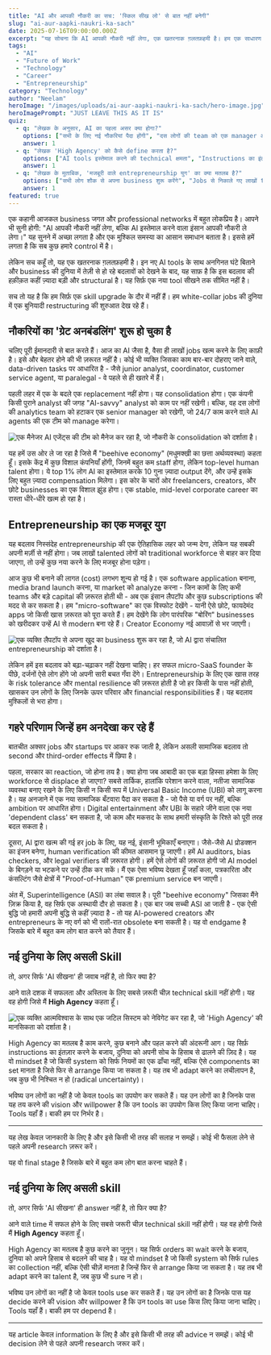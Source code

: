```yaml
---
title: "AI और आपकी नौकरी का सच: 'स्किल सीख लो' से बात नहीं बनेगी"
slug: "ai-aur-aapki-naukri-ka-sach"
date: 2025-07-16T09:00:00.000Z
excerpt: "यह सोचना कि AI आपकी नौकरी नहीं लेगा, एक खतरनाक ग़लतफ़हमी है। हम एक साधारण स्किल अपग्रेड के दौर में नहीं, बल्कि व्हाइट-कॉलर अर्थव्यवस्था के एक बुनियादी पुनर्गठन की शुरुआत में हैं।"
tags:
  - "AI"
  - "Future of Work"
  - "Technology"
  - "Career"
  - "Entrepreneurship"
category: "Technology"
author: "Neelam"
heroImage: "/images/uploads/ai-aur-aapki-naukri-ka-sach/hero-image.jpg"
heroImagePrompt: "JUST LEAVE THIS AS IT IS"
quiz:
  - q: "लेखक के अनुसार, AI का पहला असर क्या होगा?"
    options: ["सभी के लिए नई नौकरियां पैदा होंगी", "दस लोगों की team को एक manager और AI से replace कर दिया जाएगा", "AI का कोई खास असर नहीं होगा"]
    answer: 1
  - q: "लेखक 'High Agency' को कैसे define करता है?"
    options: ["AI tools इस्तेमाल करने की technical क्षमता", "Instructions का इंतज़ार करने के बजाय, खुद एक्शन लेने की अंदरूनी इच्छाशक्ति", "एक बड़ी कंपनी में काम करना"]
    answer: 1
  - q: "लेखक के मुताबिक, 'मजबूरी वाले entrepreneurship युग' का क्या मतलब है?"
    options: ["सभी लोग शौक से अपना business शुरू करेंगे", "Jobs से निकाले गए लाखों talented लोगों को मजबूरन कुछ नया शुरू करना होगा", "सरकार सभी को business करने के लिए पैसे देगी"]
    answer: 1
featured: true
---
```

एक कहानी आजकल business जगत और professional networks में बहुत लोकप्रिय है। आपने भी सुनी होगी: "AI आपकी नौकरी नहीं लेगा, बल्कि AI इस्तेमाल करने वाला इंसान आपकी नौकरी ले लेगा।" यह सुनने में अच्छा लगता है और एक मुश्किल समस्या का आसान समाधान बताता है। इससे हमें लगता है कि सब कुछ हमारे control में है।

लेकिन सच कहूँ तो, यह एक खतरनाक ग़लतफ़हमी है। इन नए AI tools के साथ अनगिनत घंटे बिताने और business की दुनिया में तेज़ी से हो रहे बदलावों को देखने के बाद, यह साफ़ है कि इस बदलाव की हक़ीक़त कहीं ज़्यादा बड़ी और structural है। यह सिर्फ़ एक नया tool सीखने तक सीमित नहीं है।

सच तो यह है कि हम सिर्फ़ एक skill upgrade के दौर में नहीं हैं। हम white-collar jobs की दुनिया में एक बुनियादी restructuring की शुरुआत देख रहे हैं।

## नौकरियों का 'ग्रेट अनबंडलिंग' शुरू हो चुका है

चलिए पूरी ईमानदारी से बात करते हैं। आज का AI जैसा है, वैसा ही लाखों jobs खत्म करने के लिए काफ़ी है। इसे और बेहतर होने की भी ज़रूरत नहीं है। कोई भी व्यक्ति जिसका काम बार-बार दोहराए जाने वाले, data-driven tasks पर आधारित है - जैसे junior analyst, coordinator, customer service agent, या paralegal - वे पहले से ही खतरे में हैं।

पहली लहर में एक के बदले एक replacement नहीं होगा। यह consolidation होगा। एक कंपनी किसी पुराने analyst की जगह "AI-savvy" analyst को काम पर नहीं रखेगी। बल्कि, वह दस लोगों की analytics team को हटाकर एक senior manager को रखेगी, जो 24/7 काम करने वाले AI agents की एक टीम को manage करेगा।

![एक मैनेजर AI एजेंट्स की टीम को मैनेज कर रहा है, जो नौकरी के consolidation को दर्शाता है।](/images/uploads/ai-aur-aapki-naukri-ka-sach/ai-job-consolidation.png)

यह हमें उस ओर ले जा रहा है जिसे मैं "beehive economy" (मधुमक्खी का छत्ता अर्थव्यवस्था) कहता हूँ। इसके केंद्र में कुछ विशाल कंपनियाँ होंगी, जिनमें बहुत कम staff होगा, लेकिन top-level human talent होगा। ये top 1% लोग AI का इस्तेमाल करके 10 गुना ज़्यादा output देंगे, और उन्हें इसके लिए बहुत ज़्यादा compensation मिलेगा। इस कोर के चारों ओर freelancers, creators, और छोटे businesses का एक विशाल झुंड होगा। एक stable, mid-level corporate career का रास्ता धीरे-धीरे खत्म हो रहा है।

## Entrepreneurship का एक मजबूर युग

यह बदलाव निस्संदेह entrepreneurship की एक ऐतिहासिक लहर को जन्म देगा, लेकिन यह सबकी अपनी मर्ज़ी से नहीं होगा। जब लाखों talented लोगों को traditional workforce से बाहर कर दिया जाएगा, तो उन्हें कुछ नया करने के लिए मजबूर होना पड़ेगा।

आज कुछ भी बनाने की लागत (cost) लगभग शून्य हो गई है। एक software application बनाना, media brand launch करना, या market को analyze करना - जिन कामों के लिए कभी teams और बड़े capital की ज़रूरत होती थी - अब एक इंसान लैपटॉप और कुछ subscriptions की मदद से कर सकता है। हम "micro-software" का एक विस्फोट देखेंगे - यानी ऐसे छोटे, फायदेमंद apps जो किसी खास ज़रूरत को पूरा करते हैं। हम देखेंगे कि लोग पारंपरिक "बोरिंग" businesses को खरीदकर उन्हें AI से modern बना रहे हैं। Creator Economy नई आवाज़ों से भर जाएगी।

![एक व्यक्ति लैपटॉप से अपना खुद का business शुरू कर रहा है, जो AI द्वारा संचालित entrepreneurship को दर्शाता है।](/images/uploads/ai-aur-aapki-naukri-ka-sach/ai-driven-entrepreneurship.png)

लेकिन हमें इस बदलाव को बढ़ा-चढ़ाकर नहीं देखना चाहिए। हर सफल micro-SaaS founder के पीछे, दर्जनों ऐसे लोग होंगे जो अपनी सारी बचत गँवा देंगे। Entrepreneurship के लिए एक खास तरह के risk tolerance और mental resilience की ज़रूरत होती है जो हर किसी के पास नहीं होती, खासकर उन लोगों के लिए जिनके ऊपर परिवार और financial responsibilities हैं। यह बदलाव मुश्किलों से भरा होगा।

## गहरे परिणाम जिन्हें हम अनदेखा कर रहे हैं

बातचीत अक्सर jobs और startups पर आकर रुक जाती है, लेकिन असली सामाजिक बदलाव तो second और third-order effects में छिपा है।

पहला, सरकार का reaction, जो होना तय है। क्या होगा जब आबादी का एक बड़ा हिस्सा हमेशा के लिए workforce से displace हो जाएगा? सबसे तार्किक, हालांकि परेशान करने वाला, नतीजा सामाजिक व्यवस्था बनाए रखने के लिए किसी न किसी रूप में Universal Basic Income (UBI) को लागू करना है। यह अनजाने में एक नया सामाजिक बँटवारा पैदा कर सकता है - जो पैसे या वर्ग पर नहीं, बल्कि ambition पर आधारित होगा। Digital entertainment और UBI के सहारे जीने वाला एक नया 'dependent class' बन सकता है, जो काम और मकसद के साथ हमारी संस्कृति के रिश्ते को पूरी तरह बदल सकता है।

दूसरा, AI द्वारा खत्म की गई हर job के लिए, यह नई, इंसानी भूमिकाएँ बनाएगा। जैसे-जैसे AI प्रोडक्शन का इंजन बनेगा, human verification की कीमत आसमान छू जाएगी। हमें AI auditors, bias checkers, और legal verifiers की ज़रूरत होगी। हमें ऐसे लोगों की ज़रूरत होगी जो AI model के बिगड़ने या भटकने पर उन्हें ठीक कर सकें। मैं एक ऐसा भविष्य देखता हूँ जहाँ कला, पत्रकारिता और कंसल्टिंग जैसे क्षेत्रों में "Proof-of-Human" एक premium service बन जाएगी।

अंत में, Superintelligence (ASI) का लंबा सवाल है। पूरी "beehive economy" जिसका मैंने ज़िक्र किया है, वह सिर्फ एक अस्थायी दौर हो सकता है। एक बार जब सच्ची ASI आ जाती है - एक ऐसी बुद्धि जो हमारी अपनी बुद्धि से कहीं ज़्यादा है - तो यह AI-powered creators और entrepreneurs के नए वर्ग को भी रातों-रात obsolete बना सकती है। यह वो endgame है जिसके बारे में बहुत कम लोग बात करने को तैयार हैं।

## नई दुनिया के लिए असली Skill

तो, अगर सिर्फ 'AI सीखना' ही जवाब नहीं है, तो फिर क्या है?

आने वाले दशक में सफलता और अस्तित्व के लिए सबसे ज़रूरी चीज़ technical skill नहीं होगी। यह वह होगी जिसे मैं **High Agency** कहता हूँ।

![एक व्यक्ति आत्मविश्वास के साथ एक जटिल सिस्टम को नेविगेट कर रहा है, जो 'High Agency' की मानसिकता को दर्शाता है।](/images/uploads/ai-aur-aapki-naukri-ka-sach/high-agency-mindset.png)

High Agency का मतलब है काम करने, कुछ बनाने और पहल करने की अंदरूनी आग। यह सिर्फ़ instructions का इंतज़ार करने के बजाय, दुनिया को अपनी सोच के हिसाब से ढालने की ज़िद है। यह वो mindset है जो किसी system को सिर्फ नियमों का एक ढाँचा नहीं, बल्कि ऐसे components का set मानता है जिसे फिर से arrange किया जा सकता है। यह तब भी adapt करने का लचीलापन है, जब कुछ भी निश्चित न हो (radical uncertainty)।

भविष्य उन लोगों का नहीं है जो केवल tools का उपयोग कर सकते हैं। यह उन लोगों का है जिनके पास यह तय करने की vision और willpower है कि उन tools का उपयोग किस लिए किया जाना चाहिए। Tools यहाँ हैं। बाकी हम पर निर्भर है।

---
यह लेख केवल जानकारी के लिए है और इसे किसी भी तरह की सलाह न समझें। कोई भी फैसला लेने से पहले अपनी research ज़रूर करें।

यह वो final stage है जिसके बारे में बहुत कम लोग बात करना चाहते हैं।

## नई दुनिया के लिए असली skill

तो, अगर सिर्फ 'AI सीखना' ही answer नहीं है, तो फिर क्या है?

आने वाले time में सफल होने के लिए सबसे जरूरी चीज़ technical skill नहीं होगी। यह वह होगी जिसे मैं **High Agency** कहता हूँ।

High Agency का मतलब है कुछ करने का जुनून। यह सिर्फ orders का wait करने के बजाय, दुनिया को अपने हिसाब से बदलने की चाह है। यह वो mindset है जो किसी system को सिर्फ rules का collection नहीं, बल्कि ऐसी चीज़ें मानता है जिन्हें फिर से arrange किया जा सकता है। यह तब भी adapt करने का talent है, जब कुछ भी sure न हो।

भविष्य उन लोगों का नहीं है जो केवल tools use कर सकते हैं। यह उन लोगों का है जिनके पास यह decide करने की vision और willpower है कि उन tools का use किस लिए किया जाना चाहिए। Tools यहाँ हैं। बाकी हम पर depend है।

---
यह article केवल information के लिए है और इसे किसी भी तरह की advice न समझें। कोई भी decision लेने से पहले अपनी research जरूर करें।
